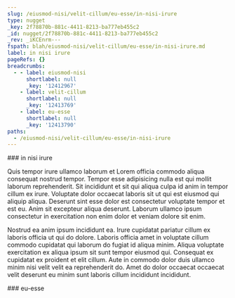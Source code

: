 ```yaml
---
slug: /eiusmod-nisi/velit-cillum/eu-esse/in-nisi-irure
type: nugget
_key: 2f78870b-881c-4411-8213-ba777eb455c2
_id: nugget/2f78870b-881c-4411-8213-ba777eb455c2
_rev: _iKCEnrm---
fspath: blah/eiusmod-nisi/velit-cillum/eu-esse/in-nisi-irure.md
label: in nisi irure
pageRefs: {}
breadcrumbs:
  - - label: eiusmod-nisi
      shortlabel: null
      _key: '12412967'
    - label: velit-cillum
      shortlabel: null
      _key: '12413769'
    - label: eu-esse
      shortlabel: null
      _key: '12413790'
paths:
  - /eiusmod-nisi/velit-cillum/eu-esse/in-nisi-irure
---
```


<NuggetArea>
<Nugget slug="/eiusmod-nisi/velit-cillum/eu-esse/in-nisi-irure" type="nugget" _key="2f78870b-881c-4411-8213-ba777eb455c2" _id="nugget/2f78870b-881c-4411-8213-ba777eb455c2" _rev="_iKCEnrm---" fspath="blah/eiusmod-nisi/velit-cillum/eu-esse/in-nisi-irure.md" label="in nisi irure" paths="/eiusmod-nisi/velit-cillum/eu-esse/in-nisi-irure">
<NuggetBody>
### in nisi irure

Quis tempor irure ullamco laborum et Lorem officia commodo aliqua consequat nostrud tempor. Tempor esse adipisicing nulla est qui mollit laborum reprehenderit. Sit incididunt et sit qui aliqua culpa id anim in tempor cillum ex irure. Voluptate dolor occaecat laboris sit ut qui est eiusmod qui aliquip aliqua. Deserunt sint esse dolor est consectetur voluptate tempor et est eu. Anim sit excepteur aliqua deserunt. Laborum ullamco ipsum consectetur in exercitation non enim dolor et veniam dolore sit enim.

Nostrud ea anim ipsum incididunt ea. Irure cupidatat pariatur cillum ex laboris officia ut qui do dolore. Laboris officia amet in voluptate cillum commodo cupidatat qui laborum do fugiat id aliqua minim. Aliqua voluptate exercitation ex aliqua ipsum sit sunt tempor eiusmod qui. Consequat ex cupidatat ex proident et elit cillum. Aute in commodo dolor duis ullamco minim nisi velit velit ea reprehenderit do. Amet do dolor occaecat occaecat velit deserunt eu minim sunt laboris cillum incididunt incididunt.

</NuggetBody>
<Breadcrumbs>
<Crumbs>
<Crumb _key="12412967" label="eiusmod-nisi" /><Crumb _key="12413769" label="velit-cillum" /><Crumb _key="12413790" label="eu-esse" />
</Crumbs>
</Breadcrumbs>
</Nugget>

<NuggetsInbound>
</NuggetsInbound>
<NuggetsOutbound>
</NuggetsOutbound>
</NuggetArea>
<PassagesInbound>
<Passage direction="inbound" type="passage" _key="12413790" _id="passage/12413790" _rev="_iKCEnri--_" label="eu-esse" passage="eu-esse" fspath="blah/eiusmod-nisi/velit-cillum/eu-esse" paths="/eiusmod-nisi/velit-cillum/eu-esse" slug="/eiusmod-nisi/velit-cillum/eu-esse">
<NuggetBody>
### eu-esse

</NuggetBody>
<Breadcrumbs>
<Crumbs>
<Crumb _key="12412967" label="eiusmod-nisi" /><Crumb _key="12413769" label="velit-cillum" />
</Crumbs>
</Breadcrumbs>
</Passage>

</PassagesInbound>
<PassagesOutbound>
</PassagesOutbound>